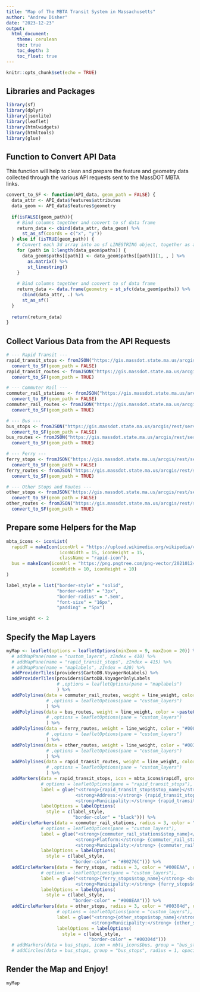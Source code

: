 ```yaml
---
title: "Map of The MBTA Transit System in Massachusetts"
author: "Andrew Disher"
date: "2023-12-23"
output: 
  html_document:
    theme: cerulean
    toc: true
    toc_depth: 3
    toc_float: true
---
```


```r
knitr::opts_chunk$set(echo = TRUE)
```

## Libraries and Packages

```r
library(sf)
library(dplyr)
library(jsonlite)
library(leaflet)
library(htmlwidgets)
library(htmltools)
library(glue)
```

## Function to Convert API Data

This function will help to clean and prepare the feature and geometry data collected through the various API requests sent to 
the MassDOT MBTA links. 

```r
convert_to_SF <- function(API_data, geom_path = FALSE) {
  data_attr <- API_data$features$attributes
  data_geom <- API_data$features$geometry
  
  if(isFALSE(geom_path)){
    # Bind columns together and convert to sf data frame
    return_data <- cbind(data_attr, data_geom) %>% 
      st_as_sf(coords = c("x", "y"))
  } else if (isTRUE(geom_path)) {
    # Convert each 3d array into an sf LINESTRING object, together as a list
    for (path in 1:length(data_geom$paths)) {
      data_geom$paths[[path]] <- data_geom$paths[[path]][1, , ] %>% 
        as.matrix() %>% 
        st_linestring()
    }
    
    # Bind columns together and convert to sf data frame
    return_data <- data.frame(geometry = st_sfc(data_geom$paths)) %>% 
      cbind(data_attr, .) %>% 
      st_as_sf()
  }
  
  return(return_data)
}
```

## Collect Various Data from the API Requests

```r
# --- Rapid Transit ---
rapid_transit_stops <- fromJSON("https://gis.massdot.state.ma.us/arcgis/rest/services/Multimodal/GTFS_Systemwide/MapServer/0/query?where=1%3D1&outFields=stop_id,stop_name,zone_id,stop_address,stop_url,wheelchair_boarding,municipality&outSR=4326&f=json") %>% 
  convert_to_SF(geom_path = FALSE)
rapid_transit_routes <- fromJSON("https://gis.massdot.state.ma.us/arcgis/rest/services/Multimodal/GTFS_Systemwide/MapServer/1/query?where=1%3D1&outFields=*&outSR=4326&f=json") %>% 
  convert_to_SF(geom_path = TRUE)

# --- Commuter Rail ---
commuter_rail_stations <- fromJSON("https://gis.massdot.state.ma.us/arcgis/rest/services/Multimodal/GTFS_Systemwide/MapServer/2/query?where=1%3D1&outFields=stop_id,stop_name,platform_name,zone_id,stop_url,parent_station,wheelchair_boarding,municipality,vehicle_type&outSR=4326&f=json") %>% 
  convert_to_SF(geom_path = FALSE)
commuter_rail_routes <- fromJSON("https://gis.massdot.state.ma.us/arcgis/rest/services/Multimodal/GTFS_Systemwide/MapServer/3/query?where=1%3D1&outFields=*&outSR=4326&f=json") %>% 
  convert_to_SF(geom_path = TRUE)

# --- Bus ---
bus_stops <- fromJSON("https://gis.massdot.state.ma.us/arcgis/rest/services/Multimodal/GTFS_Systemwide/MapServer/4/query?where=1%3D1&outFields=stop_url,wheelchair_boarding,municipality,vehicle_type,stop_id,stop_name&outSR=4326&f=json") %>% 
  convert_to_SF(geom_path = FALSE)
bus_routes <- fromJSON("https://gis.massdot.state.ma.us/arcgis/rest/services/Multimodal/GTFS_Systemwide/MapServer/5/query?where=1%3D1&outFields=route_id,route_long_name,route_url,route_color,route_fare_class&outSR=4326&f=json") %>% 
  convert_to_SF(geom_path = TRUE)

# --- Ferry ---
ferry_stops <- fromJSON("https://gis.massdot.state.ma.us/arcgis/rest/services/Multimodal/GTFS_Systemwide/MapServer/6/query?where=1%3D1&outFields=stop_name,stop_url,wheelchair_boarding,municipality,vehicle_type&outSR=4326&f=json") %>% 
  convert_to_SF(geom_path = FALSE)
ferry_routes <- fromJSON("https://gis.massdot.state.ma.us/arcgis/rest/services/Multimodal/GTFS_Systemwide/MapServer/7/query?where=1%3D1&outFields=route_long_name,route_type,route_url,route_color,route_fare_class,route_id&outSR=4326&f=json") %>% 
  convert_to_SF(geom_path = TRUE)

# --- Other Stops and Routes ---
other_stops <- fromJSON("https://gis.massdot.state.ma.us/arcgis/rest/services/Multimodal/GTFS_Systemwide/MapServer/10/query?where=1%3D1&outFields=stop_id,stop_name,stop_url,wheelchair_boarding,municipality&outSR=4326&f=json") %>% 
  convert_to_SF(geom_path = FALSE)
other_routes <- fromJSON("https://gis.massdot.state.ma.us/arcgis/rest/services/Multimodal/GTFS_Systemwide/MapServer/8/query?where=1%3D1&outFields=shape_id&outSR=4326&f=json") %>% 
  convert_to_SF(geom_path = TRUE)
```

## Prepare some Helpers for the Map

```r
mbta_icons <- iconList(
  rapidT = makeIcon(iconUrl = "https://upload.wikimedia.org/wikipedia/commons/thumb/6/64/MBTA.svg/2048px-MBTA.svg.png",
                    iconWidth = 15, iconHeight = 15, 
                    className = "rapid-icon"),
  bus = makeIcon(iconUrl = "https://png.pngtree.com/png-vector/20210124/ourmid/pngtree-bus-icon-design-template-vector-isolated-png-image_2801320.jpg",
                 iconWidth = 10, iconHeight = 10)
)

label_style = list("border-style" = "solid",
                   "border-width" = "3px",
                   "border-radius" = ".5em",
                   "font-size" = "16px",
                   "padding" = "5px")

line_weight <- 2
```

## Specify the Map Layers

```r
myMap <- leaflet(options = leafletOptions(minZoom = 9, maxZoom = 20)) %>% 
  # addMapPane(name = "custom_layers", zIndex = 410) %>% 
  # addMapPane(name = "rapid_transit_stops", zIndex = 415) %>% 
  # addMapPane(name = "maplabels", zIndex = 420) %>%
  addProviderTiles(providers$CartoDB.VoyagerNoLabels) %>%
  addProviderTiles(providers$CartoDB.VoyagerOnlyLabels
                   # ,options = leafletOptions(pane = "maplabels")
                   ) %>% 
  addPolylines(data = commuter_rail_routes, weight = line_weight, color = ~paste0("#", route_color)
               # ,options = leafletOptions(pane = "custom_layers")
               ) %>% 
  addPolylines(data = bus_routes, weight = line_weight, color = ~paste0("#", route_color)
               # ,options = leafletOptions(pane = "custom_layers")
               ) %>% 
  addPolylines(data = ferry_routes, weight = line_weight, color = "#008EAA", dashArray = "2 6"
               # ,options = leafletOptions(pane = "custom_layers")
               ) %>% 
  addPolylines(data = other_routes, weight = line_weight, color = "#00304d"
               # ,options = leafletOptions(pane = "custom_layers")
               ) %>% 
  addPolylines(data = rapid_transit_routes, weight = line_weight, color = ~paste0("#", route_color)
               # ,options = leafletOptions(pane = "custom_layers")
               ) %>% 
  addMarkers(data = rapid_transit_stops, icon = mbta_icons$rapidT, group = "rapid_transit_stops",
             # options = leafletOptions(pane = "rapid_transit_stops"),
             label = glue("<strong>{rapid_transit_stops$stop_name}</strong> <br>
                          <strong>Address:</strong> {rapid_transit_stops$stop_address} <br>
                          <strong>Municipality:</strong> {rapid_transit_stops$municipality}") %>% lapply(HTML),
             labelOptions = labelOptions(
               style = c(label_style,
                         "border-color" = "black"))) %>% 
  addCircleMarkers(data = commuter_rail_stations, radius = 3, color = "#80276C", opacity = 1, fillOpacity = 1, 
             # options = leafletOptions(pane = "custom_layers"),
             label = glue("<strong>{commuter_rail_stations$stop_name}</strong> <br>
                          <strong>Platform:</strong> {commuter_rail_stations$platform_name} <br>
                          <strong>Municipality:</strong> {commuter_rail_stations$municipality}") %>% lapply(HTML),
             labelOptions = labelOptions(
               style = c(label_style, 
                         "border-color" = "#80276C"))) %>% 
  addCircleMarkers(data = ferry_stops, radius = 3, color = "#008EAA", opacity = 1, fillOpacity = 1, 
             # options = leafletOptions(pane = "custom_layers"),
             label = glue("<strong>{ferry_stops$stop_name}</strong> <br>
                          <strong>Municipality:</strong> {ferry_stops$municipality}") %>% lapply(HTML),
             labelOptions = labelOptions(
               style = c(label_style,
                         "border-color" = "#008EAA"))) %>% 
  addCircleMarkers(data = other_stops, radius = 3, color = "#00304d", opacity = 1, fillOpacity = 1, 
                   # options = leafletOptions(pane = "custom_layers"),
                   label = glue("<strong>{other_stops$stop_name}</strong> <br>
                                <strong>Municipality:</strong> {other_stops$municipality}") %>% lapply(HTML),
                   labelOptions = labelOptions(
                     style = c(label_style, 
                               "border-color" = "#00304d")))
  # addMarkers(data = bus_stops, icon = mbta_icons$bus, group = "bus_stops")
  # addCircles(data = bus_stops, group = "bus_stops", radius = 1, opacity = .5, color = "#FFC72C")
```

## Render the Map and Enjoy!

```r
myMap
```


